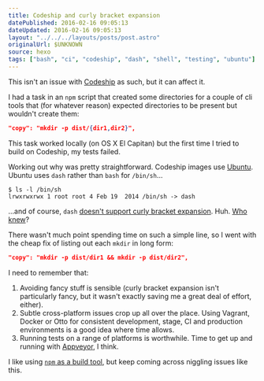 ```yaml
---
title: Codeship and curly bracket expansion
datePublished: 2016-02-16 09:05:13
dateUpdated: 2016-02-16 09:05:13
layout: "../../../layouts/posts/post.astro"
originalUrl: $UNKNOWN
source: hexo
tags: ["bash", "ci", "codeship", "dash", "shell", "testing", "ubuntu"]
---
```


This isn't an issue with [Codeship](https://codeship.com/) as such, but it can affect it.

I had a task in an `npm` script that created some directories for a couple of cli tools that (for whatever reason) expected directories to be present but wouldn't create them:

```json
"copy": "mkdir -p dist/{dir1,dir2}",
```

This task worked locally (on OS X El Capitan) but the first time I tried to build on Codeship, my tests failed.

Working out why was pretty straightforward. Codeship images use [Ubuntu](https://codeship.com/documentation/security/vm-and-Infrastructure/). Ubuntu uses `dash` rather than `bash` for `/bin/sh`…

```shell
$ ls -l /bin/sh
lrwxrwxrwx 1 root root 4 Feb 19  2014 /bin/sh -> dash
```

…and of course, `dash` [doesn't support curly bracket expansion](https://lwn.net/Articles/343924/). Huh. [Who knew](http://ubuntuforums.org/showthread.php?t=1535185)?

There wasn't much point spending time on such a simple line, so I went with the cheap fix of listing out each `mkdir` in long form:

```json
"copy": "mkdir -p dist/dir1 && mkdir -p dist/dir2",
```

I need to remember that:

1. Avoiding fancy stuff is sensible (curly bracket expansion isn't particularly fancy, but it wasn't exactly saving me a great deal of effort, either).
2. Subtle cross-platform issues crop up all over the place. Using Vagrant, Docker or Otto for consistent development, stage, CI and production environments is a good idea where time allows.
3. Running tests on a range of platforms is worthwhile. Time to get up and running with [Appveyor](http://www.appveyor.com/), I think.

I like using [`npm` as a build tool](http://blog.keithcirkel.co.uk/how-to-use-npm-as-a-build-tool/), but keep coming across niggling issues like this.
